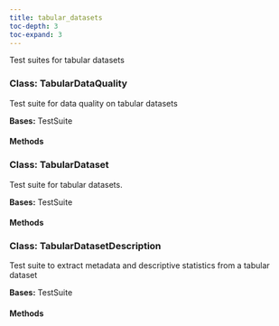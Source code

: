 ```yaml
---
title: tabular_datasets
toc-depth: 3
toc-expand: 3
---
```


Test suites for tabular datasets










### Class: TabularDataQuality

Test suite for data quality on tabular datasets





**Bases:** TestSuite

#### Methods

   
### Class: TabularDataset

Test suite for tabular datasets.





**Bases:** TestSuite

#### Methods

   
### Class: TabularDatasetDescription

Test suite to extract metadata and descriptive
statistics from a tabular dataset





**Bases:** TestSuite

#### Methods

   